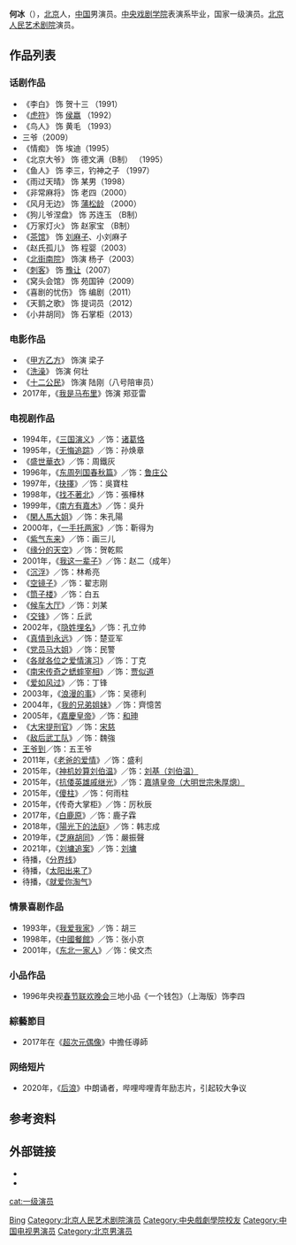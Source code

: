 {{blpunsourced|time=2018-07-21T10:27:05+00:00}}
{{expand|time=2018-07-21T10:27:05+00:00}}
{{藝人
|姓名 = 何冰
|類型 = 男演員
|圖片 = 
|圖片簡介 = 
|羅馬拼音 = 
|英文名 = 
|暱稱 = 
|其他藝名 = 
|國籍 = {{PRC}}
|民族 = 
|籍貫 = 北京
|出生日期 = {{birth date and age|1968|4|26}}
|出生地點 = {{CHN-1949}}[[北京市|北京市]]
|職業 = 演员 
|語言 = 
|母校 = [[中央戏剧学院|中央戏剧学院]]表演系
|宗教信仰 =
|配偶 = 
|兒女 = 
|父母 = 
|出生地 = 
|出道作 =
|經紀公司 = 
|網站 = 
|相關團體 = 
|獎項 = 1997年、2004年梅花奖
|IMDb = nm0372077
}}
'''何冰'''（{{bd|1968年|4月26日|||catIdx=H}}），[[北京|北京]]人，[[中国|中国]]男演员。[[中央戏剧学院|中央戏剧学院]]表演系毕业，国家一级演员。[[北京人民艺术剧院|北京人民艺术剧院]]演员。

==作品列表==
===话剧作品===
*《李白》 饰 贺十三 （1991）
*《[[虎符|虎符]]》 饰 [[侯嬴|侯嬴]] （1992）
*《鸟人》 饰 黄毛 （1993）
* 三爷（2009）
*《情痴》 饰 埃迪（1995）
*《北京大爷》 饰 德文满（B制） （1995）
*《鱼人》 饰 李三，钓神之子 （1997）
*《雨过天晴》 饰 某男（1998）
*《非常麻将》 饰 老四（2000）
*《风月无边》 饰 [[蒲松龄|蒲松龄]] （2000）
*《狗儿爷涅盘》 饰 苏连玉 （B制）
*《万家灯火》 饰 赵家宝 （B制）
*《[[茶馆_(话剧)|茶馆]]》 饰 [[刘麻子|刘麻子]]、小刘麻子 
*《赵氏孤儿》 饰 程婴（2003）  
*《[[北街南院|北街南院]]》 饰演 杨子（2003）
*《[[刺客|刺客]]》 饰 [[豫让|豫让]]（2007）
*《窝头会馆》 饰 苑国钟（2009）
*《喜剧的忧伤》 饰 编剧（2011）
*《天鹅之歌》 饰 提词员（2012）
*《小井胡同》 饰 石掌柜（2013）

===电影作品===
*《[[甲方乙方|甲方乙方]]》 饰演 梁子
*《[[洗澡_(电影)|洗澡]]》 饰演 何壮
*《[[十二公民|十二公民]]》 饰演 陆刚（八号陪审员）
*2017年，《[[我是马布里|我是马布里]]》饰演 郑亚雷

===电视剧作品===
*1994年，《[[三国演义_(电视剧)|三国演义]]》／饰：[[诸葛恪|诸葛恪]] 
*1995年，《[[无悔追踪|无悔追踪]]》／饰：孙焕章
*《[[盛世華衣|盛世華衣]]》／饰：周鐵灰
*1996年，《[[东周列国春秋篇|东周列国春秋篇]]》／饰：[[鲁庄公|鲁庄公]] 
*1997年，《[[抉擇|抉擇]]》／饰：吳寶柱
*1998年，《[[找不著北|找不著北]]》／饰：張樺林
*1999年，《[[南方有嘉木|南方有嘉木]]》／饰：吳升
*《[[閑人馬大姐|閑人馬大姐]]》／饰：朱孔陽
*2000年，《[[一手托两家|一手托两家]]》／饰：靳得为 
*《[[紫气东来|紫气东来]]》／饰：画三儿
*《[[缘分的天空|缘分的天空]]》／饰：贺乾熙
*2001年，《[[我这一辈子|我这一辈子]]》／饰：赵二（成年）
*《[[沉浮|沉浮]]》／饰：林希亮
*《[[空镜子|空镜子]]》／饰：翟志刚
*《[[筒子楼|筒子楼]]》／饰：白五
*《[[候车大厅|候车大厅]]》／饰：刘某
*《[[交锋|交锋]]》／饰：丘武
*2002年，《[[隐姓埋名|隐姓埋名]]》／饰：孔立帅
*《[[真情到永远|真情到永远]]》／饰：楚亚军
*《[[党员马大姐|党员马大姐]]》／饰：民警
*《[[各就各位之爱情演习|各就各位之爱情演习]]》／饰：丁克
*《[[南宋传奇之蟋蟀宰相|南宋传奇之蟋蟀宰相]]》／饰：[[贾似道|贾似道]]
*《[[爱如风过|爱如风过]]》／饰：丁锋
*2003年，《[[浪漫的事|浪漫的事]]》／饰：吴德利
*2004年，《[[我的兄弟姐妹|我的兄弟姐妹]]》／饰：齊憶苦
*2005年，《[[嘉慶皇帝|嘉慶皇帝]]》／饰：[[和珅|和珅]]
*《[[大宋提刑官|大宋提刑官]]》／饰：[[宋慈|宋慈]]
*《[[敌后武工队|敌后武工队]]》／饰：魏強
*[[王爷到|王爷到]]／饰：五王爷
*2011年，《[[老爸的爱情|老爸的爱情]]》／饰：盛利 
*2015年，《[[神机妙算刘伯温_(2015年电视剧)|神机妙算刘伯温]]》／饰：[[刘伯温|刘基（刘伯温）]]
*2015年，《[[抗倭英雄戚继光|抗倭英雄戚继光]]》／饰：[[明世宗朱厚熜|嘉靖皇帝（大明世宗朱厚熜）]]
*2015年，《[[傻柱|傻柱]]》／饰：何雨柱
*2015年，《传奇大掌柜》／饰：厉秋辰
*2017年，《[[白鹿原_(电视剧)|白鹿原]]》／饰：鹿子霖
*2018年，《[[陽光下的法庭|陽光下的法庭]]》／饰：韩志成
*2019年，《[[芝麻胡同|芝麻胡同]]》／饰：嚴振聲
*2021年，《[[刘墉追案|刘墉追案]]》／饰：[[劉墉_(清朝)|刘墉]]
*待播，《[[分界线|分界线]]》
*待播，《[[太阳出来了|太阳出来了]]》
*待播，《[[就爱你淘气|就爱你淘气]]》

===情景喜剧作品===
*1993年，《[[我爱我家|我爱我家]]》／饰：胡三
*1998年，《[[中國餐館|中國餐館]]》／饰：张小京
*2001年，《[[东北一家人|东北一家人]]》／饰：侯文杰

===小品作品===
*1996年央视[[春节联欢晚会|春节联欢晚会]]三地小品《一个钱包》（上海版）饰李四

===綜藝節目===
*2017年在《[[超次元偶像|超次元偶像]]》中擔任導師

===网络短片===
*2020年，《[[后浪|后浪]]》中朗诵者，哔哩哔哩青年励志片，引起较大争议

== 参考资料 ==
{{reflist}}

== 外部链接 ==
*{{imdb|nm0372077}}
*{{douban people}}

{{中国戏剧梅花奖}}
{{上海电视节白玉兰奖最佳男演员}}
{{声临其境}}
{{Authority control}}
{{DEFAULTSORT:He bing}}
[[cat:一级演员|cat:一级演员]]
[[Category:何姓|Bing]]
[[Category:北京人民艺术剧院演员|Category:北京人民艺术剧院演员]]
[[Category:中央戲劇學院校友|Category:中央戲劇學院校友]]
[[Category:中国电视男演员|Category:中国电视男演员]]
[[Category:北京男演员|Category:北京男演员]]